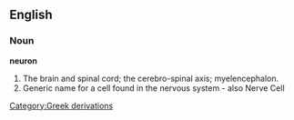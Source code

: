 ==English==

===Noun===

'''neuron'''

#The brain and spinal cord; the cerebro-spinal axis; myelencephalon.
#Generic name for a cell found in the nervous system - also Nerve Cell
[[Category:Greek derivations]]